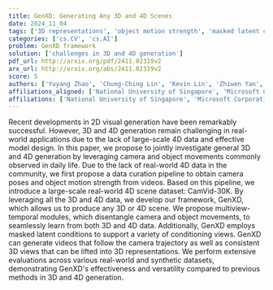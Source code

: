 ```yaml
---
title: GenXD: Generating Any 3D and 4D Scenes
date: 2024_11_04
tags: ['3D representations', 'object motion strength', 'masked latent conditions', 'camera poses', '3D generation', '4D generation', 'data curation pipeline', 'multiview-temporal modules', 'video generation', 'large-scale dataset']
categories: ['cs.CV', 'cs.AI']
problem: GenXD framework
solution: ['challenges in 3D and 4D generation']
pdf_url: http://arxiv.org/pdf/2411.02319v2
arx_url: http://arxiv.org/abs/2411.02319v2
score: 5
authors: ['Yuyang Zhao', 'Chung-Ching Lin', 'Kevin Lin', 'Zhiwen Yan', 'Linjie Li', 'Zhengyuan Yang', 'Jianfeng Wang', 'Gim Hee Lee', 'Lijuan Wang']
affiliations_aligned: ['National University of Singapore', 'Microsoft Corporation', 'Microsoft Corporation', 'National University of Singapore', 'Microsoft Corporation', 'Microsoft Corporation', 'Microsoft Corporation', 'National University of Singapore', 'Microsoft Corporation']
affiliations: ['National University of Singapore', 'Microsoft Corporation']
---
```



Recent developments in 2D visual generation have been remarkably successful.
However, 3D and 4D generation remain challenging in real-world applications due
to the lack of large-scale 4D data and effective model design. In this paper,
we propose to jointly investigate general 3D and 4D generation by leveraging
camera and object movements commonly observed in daily life. Due to the lack of
real-world 4D data in the community, we first propose a data curation pipeline
to obtain camera poses and object motion strength from videos. Based on this
pipeline, we introduce a large-scale real-world 4D scene dataset: CamVid-30K.
By leveraging all the 3D and 4D data, we develop our framework, GenXD, which
allows us to produce any 3D or 4D scene. We propose multiview-temporal modules,
which disentangle camera and object movements, to seamlessly learn from both 3D
and 4D data. Additionally, GenXD employs masked latent conditions to support a
variety of conditioning views. GenXD can generate videos that follow the camera
trajectory as well as consistent 3D views that can be lifted into 3D
representations. We perform extensive evaluations across various real-world and
synthetic datasets, demonstrating GenXD's effectiveness and versatility
compared to previous methods in 3D and 4D generation.
